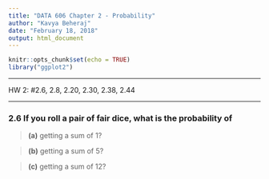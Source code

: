 ```yaml
---
title: "DATA 606 Chapter 2 - Probability"
author: "Kavya Beheraj"
date: "February 18, 2018"
output: html_document
---
```


```r
knitr::opts_chunk$set(echo = TRUE)
library("ggplot2")
```

***

HW 2: #2.6, 2.8, 2.20, 2.30, 2.38, 2.44

***

### **2.6** If you roll a pair of fair dice, what is the probability of

> **(a)** getting a sum of 1?

> **(b)** getting a sum of 5?

> **(c)** getting a sum of 12?
